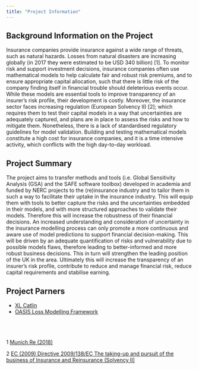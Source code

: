 ```yaml
---
title: "Project Information"
---
```


## Background Information on the Project 

Insurance companies provide insurance against a wide range of threats, such as natural hazards. Losses from natural disasters are increasing globally (in 2017 they were estimated to be USD 340 billion) [1]. To monitor risk and support investment decisions, insurance companies often use mathematical models to help calculate fair and robust risk premiums, and to ensure appropriate capital allocation, such that there is little risk of the company finding itself in financial trouble should deleterious events occur. While these models are essential tools to improve transparency of an insurer’s risk profile, their development is costly. Moreover, the insurance sector faces increasing regulation (European Solvency II) [2]; which requires them to test their capital models in a way that uncertainties are adequately captured, and plans are in place to assess the risks and how to mitigate them. Nonetheless, there is a lack of standardised regulatory guidelines for model validation. Building and testing mathematical models constitute a high cost for insurance companies, and it is a time intensive activity, which conflicts with the high day-to-day workload.


## Project Summary

The project aims to transfer methods and tools (i.e. Global Sensitivity Analysis (GSA) and the SAFE software toolbox) developed in academia and funded by NERC projects to the (re)insurance industry and to tailor them in such a way to facilitate their uptake in the insurance industry. This will equip them with tools to better capture the risks and the uncertainties embedded in their models, and with more structured approaches to validate their models. Therefore this will increase the robustness of their financial decisions. 
An increased understanding and consideration of uncertainty in the insurance modelling process can only promote a more continuous and aware use of model predictions to support financial decision-making. This will be driven by an adequate quantification of risks and vulnerability due to possible models flaws, therefore leading to better-informed and more robust business decisions. This in turn will strengthen the leading position of the UK in the area. Ultimately this will increase the transparency of an insurer’s risk profile, contribute to reduce and manage financial risk, reduce capital requirements and stabilise earning.



## Project Parners
- [XL Catlin](http://xlcatlin.com/)
- [OASIS Loss Modelling Framework](https://oasislmf.org/)


<br> 
<br> 
<br> 
1 [Munich Re (2018)](https://www.munichre.com/topics-online/en/2018/01/2017-year-in-figures)

2 [EC (2009) Directive 2009/138/EC The taking-up and pursuit of the business of Insurance and Reinsurance (Solvency II)](https://eur-lex.europa.eu/legal-content/EN/ALL/?uri=celex%3A32009L0138)

